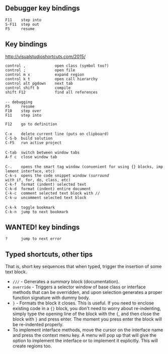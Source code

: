 == Debugger key bindings ==

 F11    step into
 S-F11  step out
 F5     resume

== Key bindings ==

http://visualstudioshortcuts.com/2015/

 control ,             open class (symbol too?)
 control ;             open file
 control m x           expand region
 control k t           open call hierarchy
 control alt pgdown    next tab
 control shift b       compile
 shift F12             find all references
 
 -- debugging
 F5     resume
 F10    step over
 F11    step into

 F12    go to definition
 
 C-x    delete current line (puts on clipboard)
 C-S-b  build solution
 C-F5   run active project
 
 C-tab  switch between window tabs
 A-f c  close window tab
 
 C-.    opens the smart tag window (convenient for using {} blocks, implement interface, etc)
 C-k-s  opens the code snippet window (''surround with'' if, for, do, class, etc)
 C-k-f  format (indent) selected text
 C-k-d  format (indent) entire document
 C-k-c  comment selected text block with //
 C-k-u  uncomment selected text block
 
 C-k-k  toggle bookmark
 C-k-n  jump to next bookmark

== WANTED! key bindings ==

 ?      jump to next error

== Typed shortcuts, other tips ==

That is, short key sequences that when typed, trigger the insertion of some text block.

* <code>///</code> - Generates a ''summary'' block (documentation).
* <code>override</code> - Triggers a selector window of base class or interface methods that can be overridden, and upon selection generates a proper function signature with dummy body.
* <code>}</code> - Formats the block it closes. This is useful. If you need to enclose existing code in a <code>{}</code> block, you don't need to worry about re-indenting, simply type the opening line of the block with the <code>{</code>, and then close the block with <code>}</code> and press enter. The moment you press enter the block will be re-indented properly.
* To implement interface methods, move the cursor on the interface name and press the context menu key. A menu will pop up that will give the option to implement the interface or to implement it explicitly. This will create regions too.


